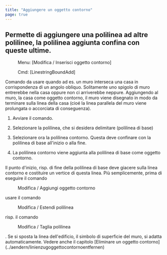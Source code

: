 ```yaml
---
title: "Aggiungere un oggetto contorno"
page: true
---
```

## Permette di aggiungere una polilinea ad altre polilinee, la polilinea aggiunta confina con queste ultime.
 <Menu> Menu: [Modifica / Inserisci oggetto contorno] </Menu> 
 <Menu> Cmd: [LinestringBoundAdd] </Menu> 

Comando da usare quando ad es. un muro interseca una casa in corrispondenza di un angolo obliquo. Solitamente uno spigolo di muro entrerebbe nella casa oppure non ci arriverebbe neppure. Aggiungendo al muro, la casa come oggetto contorno, il muro viene disegnato in modo da terminare sulla linea della casa (cio&#233; la linea parallela del muro viene prolungata o accorciata di conseguenza).


1. Avviare il comando.

2. Selezionare la polilinea, che si desidera delimitare (polilinea di base)

3. Selezionare ora la polilinea contorno. Questa deve confinare con la polilinea di base all&#39;inizio o alla fine.

4. La polilinea contorno viene aggiunta alla polilinea di base come oggetto contorno.




<Success>
Il punto d&#39;inizio, risp. di fine della polilinea di base deve giacere sulla linea contorno e costituire un vertice di questa linea. Pi&#249; semplicemente, prima di eseguire il comando  <Menu>Modifica / Aggiungi oggetto contorno</Menu>  usare il comando  <Menu>Modifica / Estendi polilinea</Menu>  risp.  il comando  <Menu>Modifica / Taglia polilinea</Menu> .
</Success>

<Success>
Se si sposta la linea dell&#39;edificio, il simbolo di superficie del muro, si adatta automaticamente.
</Success>

<Success>
Vedere anche il capitolo [Eliminare un oggetto contorno](../aendern/linienzugoggettocontornoentfernen)
</Success>

